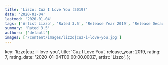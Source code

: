```yaml
---
title: 'Lizzo: Cuz I Love You (2019)'
date: '2020-01-04'
lastmod: '2020-01-04'
tags: ['Artist Lizzo', 'Rated 3.5', 'Release Year 2019', 'Release Decade 2010']
summary: 'Rated 3.5'
authors: ['default']
images: ['/content/images/lizzo|cuz-i-love-you.jpg']
---
```


  key: 'lizzo|cuz-i-love-you',
  title: 'Cuz I Love You',
  release_year: 2019,
  rating: 7,
  rating_date: '2020-01-04T00:00:00.000Z',
  artist: 'Lizzo',
};

<MusicRating data={data} />
